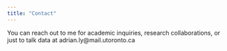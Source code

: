 ```yaml
---
title: "Contact"
---
```


You can reach out to me for academic inquiries, research collaborations, or just to talk data at adrian.ly@mail.utoronto.ca